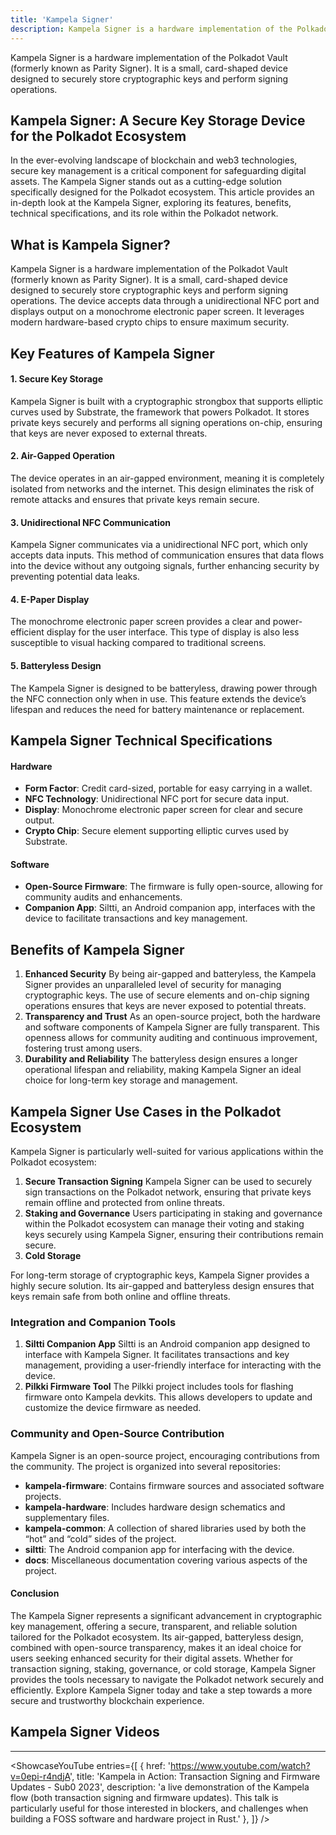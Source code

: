 ```yaml
---
title: 'Kampela Signer'
description: Kampela Signer is a hardware implementation of the Polkadot Vault. It is a small, card-shaped device designed to securely store cryptographic keys and perform signing operations.
---
```



Kampela Signer is a hardware implementation of the Polkadot Vault (formerly known as Parity Signer). It is a small, card-shaped device designed to securely store cryptographic keys and perform signing operations.

## Kampela Signer: A Secure Key Storage Device for the Polkadot Ecosystem
In the ever-evolving landscape of blockchain and web3 technologies, secure key management is a critical component for safeguarding digital assets. The Kampela Signer stands out as a cutting-edge solution specifically designed for the Polkadot ecosystem. This article provides an in-depth look at the Kampela Signer, exploring its features, benefits, technical specifications, and its role within the Polkadot network.

## What is Kampela Signer?
Kampela Signer is a hardware implementation of the Polkadot Vault (formerly known as Parity Signer). It is a small, card-shaped device designed to securely store cryptographic keys and perform signing operations. The device accepts data through a unidirectional NFC port and displays output on a monochrome electronic paper screen. It leverages modern hardware-based crypto chips to ensure maximum security.

## Key Features of Kampela Signer
#### 1. **Secure Key Storage**
Kampela Signer is built with a cryptographic strongbox that supports elliptic curves used by Substrate, the framework that powers Polkadot. It stores private keys securely and performs all signing operations on-chip, ensuring that keys are never exposed to external threats.
#### 2. **Air-Gapped Operation**
The device operates in an air-gapped environment, meaning it is completely isolated from networks and the internet. This design eliminates the risk of remote attacks and ensures that private keys remain secure.
#### 3. **Unidirectional NFC Communication**
Kampela Signer communicates via a unidirectional NFC port, which only accepts data inputs. This method of communication ensures that data flows into the device without any outgoing signals, further enhancing security by preventing potential data leaks.
#### 4. **E-Paper Display**
The monochrome electronic paper screen provides a clear and power-efficient display for the user interface. This type of display is also less susceptible to visual hacking compared to traditional screens.
#### 5. **Batteryless Design**
The Kampela Signer is designed to be batteryless, drawing power through the NFC connection only when in use. This feature extends the device’s lifespan and reduces the need for battery maintenance or replacement.

## Kampela Signer Technical Specifications

#### Hardware
- **Form Factor**: Credit card-sized, portable for easy carrying in a wallet.
- **NFC Technology**: Unidirectional NFC port for secure data input.
- **Display**: Monochrome electronic paper screen for clear and secure output.
- **Crypto Chip**: Secure element supporting elliptic curves used by Substrate.

#### Software
- **Open-Source Firmware**: The firmware is fully open-source, allowing for community audits and enhancements.
- **Companion App**: Siltti, an Android companion app, interfaces with the device to facilitate transactions and key management.

## Benefits of Kampela Signer
1. **Enhanced Security**
By being air-gapped and batteryless, the Kampela Signer provides an unparalleled level of security for managing cryptographic keys. The use of secure elements and on-chip signing operations ensures that keys are never exposed to potential threats.
2. **Transparency and Trust**
As an open-source project, both the hardware and software components of Kampela Signer are fully transparent. This openness allows for community auditing and continuous improvement, fostering trust among users.
3. **Durability and Reliability**
The batteryless design ensures a longer operational lifespan and reliability, making Kampela Signer an ideal choice for long-term key storage and management.

## Kampela Signer Use Cases in the Polkadot Ecosystem
Kampela Signer is particularly well-suited for various applications within the Polkadot ecosystem:
1. **Secure Transaction Signing**
Kampela Signer can be used to securely sign transactions on the Polkadot network, ensuring that private keys remain offline and protected from online threats.
2. **Staking and Governance**
Users participating in staking and governance within the Polkadot ecosystem can manage their voting and staking keys securely using Kampela Signer, ensuring their contributions remain secure.
3. **Cold Storage**

For long-term storage of cryptographic keys, Kampela Signer provides a highly secure solution. Its air-gapped and batteryless design ensures that keys remain safe from both online and offline threats.

### Integration and Companion Tools
1. **Siltti Companion App**
Siltti is an Android companion app designed to interface with Kampela Signer. It facilitates transactions and key management, providing a user-friendly interface for interacting with the device.
2. **Pilkki Firmware Tool**
The Pilkki project includes tools for flashing firmware onto Kampela devkits. This allows developers to update and customize the device firmware as needed.

### Community and Open-Source Contribution
Kampela Signer is an open-source project, encouraging contributions from the community. The project is organized into several repositories:

- **kampela-firmware**: Contains firmware sources and associated software projects.
- **kampela-hardware**: Includes hardware design schematics and supplementary files.
- **kampela-common**: A collection of shared libraries used by both the “hot” and “cold” sides of the project.
- **siltti**: The Android companion app for interfacing with the device.
- **docs**: Miscellaneous documentation covering various aspects of the project.

#### Conclusion
The Kampela Signer represents a significant advancement in cryptographic key management, offering a secure, transparent, and reliable solution tailored for the Polkadot ecosystem. Its air-gapped, batteryless design, combined with open-source transparency, makes it an ideal choice for users seeking enhanced security for their digital assets. Whether for transaction signing, staking, governance, or cold storage, Kampela Signer provides the tools necessary to navigate the Polkadot network securely and efficiently. Explore Kampela Signer today and take a step towards a more secure and trustworthy blockchain experience.

## Kampela Signer  Videos
------------
<ShowcaseYouTube
  entries={[
    {
      href: 'https://www.youtube.com/watch?v=0epi-r4ndjA',
      title: 'Kampela in Action: Transaction Signing and Firmware Updates - Sub0 2023',
      description: 'a live demonstration of the Kampela flow (both transaction signing and firmware updates). This talk is particularly useful for those interested in blockers, and challenges when building a FOSS software and hardware project in Rust.'
          },
  ]} />

